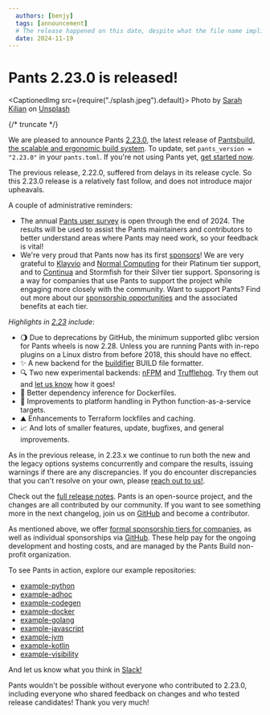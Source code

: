```yaml
---
  authors: [benjy]
  tags: [announcement]
  # The release happened on this date, despite what the file name implies (which is when this post was authored)
  date: 2024-11-19
---
```


# Pants 2.23.0 is released!

<CaptionedImg src={require("./splash.jpeg").default}>
  Photo by [Sarah
  Kilian](https://unsplash.com/@rojekilian?utm_content=creditCopyText&utm_medium=referral&utm_source=unsplash)
  on
  [Unsplash](https://unsplash.com/photos/two-grey-walking-elephants-E-szZQqUmH4?utm_content=creditCopyText&utm_medium=referral&utm_source=unsplash)
</CaptionedImg>

{/* truncate */}

We are pleased to announce Pants [2.23.0](https://github.com/pantsbuild/pants/blob/2.23.x/docs/notes/2.23.x.md), the latest release of [Pantsbuild, the scalable and ergonomic build system](https://www.pantsbuild.org/). To update, set `pants_version = "2.23.0"` in your `pants.toml`. If you're not using Pants yet, [get started now](https://www.pantsbuild.org/2.23/docs/getting-started).

The previous release, 2.22.0, suffered from delays in its release cycle. So this 2.23.0 release is a relatively fast follow, and does not introduce major upheavals.

A couple of administrative reminders:

- The annual [Pants user survey](https://www.pantsbuild.org/blog/2024/10/08/user-survey-2024) is open through the end of 2024. The results will be used to assist the Pants maintainers and contributors to better understand areas where Pants may need work, so your feedback is vital!
- We're very proud that Pants now has its first [sponsors](https://www.pantsbuild.org/sponsors)! We are very grateful to [Klayvio](https://www.klaviyo.com/) and [Normal Computing](https://normalcomputing.ai/) for their Platinum tier support, and to [Continua](https://www.continua.ai/) and Stormfish for their Silver tier support.
  Sponsoring is a way for companies that use Pants to support the project while engaging more closely with the community. Want to support Pants? Find out more about our [sponsorship opportunities](https://www.pantsbuild.org/sponsorship) and the associated benefits at each tier.

_Highlights in [2.23](https://github.com/pantsbuild/pants/tree/2.23.x/src/python/pants/notes/2.23.x.md) include_:

- 🌖 Due to deprecations by GitHub, the minimum supported glibc version for Pants wheels is now 2.28. Unless you are running Pants with in-repo plugins on a Linux distro from before 2018, this should have no effect.
- ✨ A new backend for the [buildifier](https://github.com/bazelbuild/buildtools/blob/main/buildifier/README.md) BUILD file formatter.
- 🔍 Two new experimental backends: [nFPM](https://github.com/goreleaser/nfpm) and [Trufflehog](https://github.com/trufflesecurity/trufflehog). Try them out and [let us know](https://www.pantsbuild.org/community/getting-help) how it goes!
- 🔀 Better dependency inference for Dockerfiles.
- 🚉 Improvements to platform handling in Python function-as-a-service targets.
- ⛰️ Enhancements to Terraform lockfiles and caching.
- 📈 And lots of smaller features, update, bugfixes, and general improvements.

As in the previous release, in 2.23.x we continue to run both the new and the legacy options systems concurrently and compare the results, issuing warnings if there are any discrepancies. If you do encounter discrepancies that you can't resolve on your own, please [reach out to us!](https://www.pantsbuild.org/community/getting-help).

Check out the [full release notes](https://github.com/pantsbuild/pants/blob/2.23.x/docs/notes/2.23.x.md). Pants is an open-source project, and the changes are all contributed by our community. If you want to see something more in the next changelog, join us on [GitHub](https://github.com/pantsbuild/pants) and become a contributor.

As mentioned above, we offer [formal sponsorship tiers for companies](https://www.pantsbuild.org/sponsorship), as well as individual sponsorships via [GitHub](https://github.com/sponsors/pantsbuild). These help pay for the ongoing development and hosting costs, and are managed by the Pants Build non-profit organization.

To see Pants in action, explore our example repositories:

- [example-python](https://github.com/pantsbuild/example-python)
- [example-adhoc](https://github.com/pantsbuild/example-adhoc/)
- [example-codegen](https://github.com/pantsbuild/example-codegen)
- [example-docker](https://github.com/pantsbuild/example-docker)
- [example-golang](https://github.com/pantsbuild/example-golang)
- [example-javascript](https://github.com/pantsbuild/example-javascript)
- [example-jvm](https://github.com/pantsbuild/example-jvm)
- [example-kotlin](https://github.com/pantsbuild/example-kotlin)
- [example-visibility](https://github.com/pantsbuild/example-visibility)

And let us know what you think in [Slack!](https://www.pantsbuild.org/community/getting-help)

Pants wouldn't be possible without everyone who contributed to 2.23.0, including everyone who shared feedback on changes and who tested release candidates! Thank you very much!
